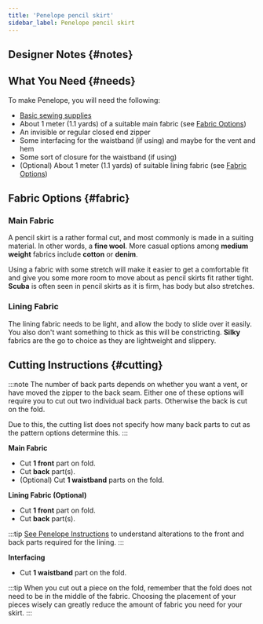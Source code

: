 ```yaml
---
title: 'Penelope pencil skirt'
sidebar_label: Penelope pencil skirt
---
```



<DocusaurusDoc>
  <DesignInfo design="penelope" noDocsLink />
</DocusaurusDoc>

## Designer Notes {#notes}

<Notes />

## What You Need {#needs}

To make Penelope, you will need the following:

- [Basic sewing supplies](/docs/sewing/basic-sewing-supplies)
- About 1 meter (1.1 yards) of a suitable main fabric (see [Fabric
  Options](#fabric))
- An invisible or regular closed end zipper
- Some interfacing for the waistband (if using) and maybe for the vent and hem
- Some sort of closure for the waistband (if using)
- (Optional) About 1 meter (1.1 yards) of suitable lining fabric (see [Fabric
  Options](#fabric))

## Fabric Options {#fabric}

### Main Fabric

A pencil skirt is a rather formal cut, and most commonly is made in a suiting
material. In other words, a **fine wool**. More casual options among **medium
weight** fabrics include **cotton** or **denim**.

Using a fabric with some stretch will make it easier to get a comfortable fit
and give you some more room to move about as pencil skirts fit rather tight.
**Scuba** is often seen in pencil skirts as it is firm, has body but also
stretches.

### Lining Fabric

The lining fabric needs to be light, and allow the body to slide over it
easily. You also don't want something to thick as this will be constricting.
**Silky** fabrics are the go to choice as they are lightweight and slippery.

## Cutting Instructions {#cutting}

:::note
The number of back parts depends on whether you want a vent, or have moved the
zipper to the back seam. Either one of these options will require you to cut
out two individual back parts. Otherwise the back is cut on the fold.

Due to this, the cutting list does not specify how many back parts to cut as
the pattern options determine this.
:::

**Main Fabric**

- Cut **1 front** part on fold.
- Cut **back** part(s).
- (Optional) Cut **1 waistband** parts on the fold.

**Lining Fabric (Optional)**

- Cut **1 front** part on fold.
- Cut **back** part(s).

:::tip
[See Penelope Instructions](/docs/designs/penelope/instructions/#lining) to
understand alterations to the front and back parts required for the lining.
:::

**Interfacing**

- Cut **1 waistband** part on the fold.

:::tip
When you cut out a piece on the fold, remember that the fold does not need to
be in the middle of the fabric. Choosing the placement of your pieces wisely
can greatly reduce the amount of fabric you need for your skirt.
:::
